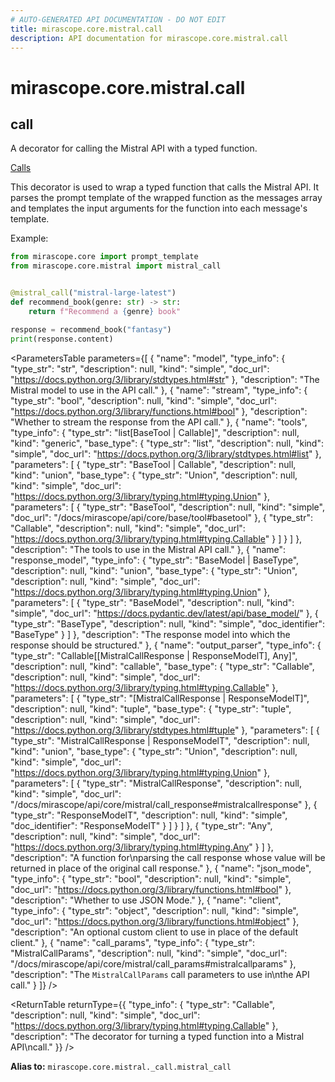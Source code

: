 ```yaml
---
# AUTO-GENERATED API DOCUMENTATION - DO NOT EDIT
title: mirascope.core.mistral.call
description: API documentation for mirascope.core.mistral.call
---
```


# mirascope.core.mistral.call

## <ApiType type="Alias" module="mirascope.core.mistral._call" path="core/mistral/call" symbolName="call" /> call

A decorator for calling the Mistral API with a typed function.

<Info title="Usage">

[Calls](/docs/mirascope/learn/calls)

</Info>


This decorator is used to wrap a typed function that calls the Mistral API. It parses
the prompt template of the wrapped function as the messages array and templates the input
arguments for the function into each message's template.

Example:

```python
from mirascope.core import prompt_template
from mirascope.core.mistral import mistral_call


@mistral_call("mistral-large-latest")
def recommend_book(genre: str) -> str:
    return f"Recommend a {genre} book"

response = recommend_book("fantasy")
print(response.content)
```

<ParametersTable
  parameters={[
  {
    "name": "model",
    "type_info": {
      "type_str": "str",
      "description": null,
      "kind": "simple",
      "doc_url": "https://docs.python.org/3/library/stdtypes.html#str"
    },
    "description": "The Mistral model to use in the API call."
  },
  {
    "name": "stream",
    "type_info": {
      "type_str": "bool",
      "description": null,
      "kind": "simple",
      "doc_url": "https://docs.python.org/3/library/functions.html#bool"
    },
    "description": "Whether to stream the response from the API call."
  },
  {
    "name": "tools",
    "type_info": {
      "type_str": "list[BaseTool | Callable]",
      "description": null,
      "kind": "generic",
      "base_type": {
        "type_str": "list",
        "description": null,
        "kind": "simple",
        "doc_url": "https://docs.python.org/3/library/stdtypes.html#list"
      },
      "parameters": [
        {
          "type_str": "BaseTool | Callable",
          "description": null,
          "kind": "union",
          "base_type": {
            "type_str": "Union",
            "description": null,
            "kind": "simple",
            "doc_url": "https://docs.python.org/3/library/typing.html#typing.Union"
          },
          "parameters": [
            {
              "type_str": "BaseTool",
              "description": null,
              "kind": "simple",
              "doc_url": "/docs/mirascope/api/core/base/tool#basetool"
            },
            {
              "type_str": "Callable",
              "description": null,
              "kind": "simple",
              "doc_url": "https://docs.python.org/3/library/typing.html#typing.Callable"
            }
          ]
        }
      ]
    },
    "description": "The tools to use in the Mistral API call."
  },
  {
    "name": "response_model",
    "type_info": {
      "type_str": "BaseModel | BaseType",
      "description": null,
      "kind": "union",
      "base_type": {
        "type_str": "Union",
        "description": null,
        "kind": "simple",
        "doc_url": "https://docs.python.org/3/library/typing.html#typing.Union"
      },
      "parameters": [
        {
          "type_str": "BaseModel",
          "description": null,
          "kind": "simple",
          "doc_url": "https://docs.pydantic.dev/latest/api/base_model/"
        },
        {
          "type_str": "BaseType",
          "description": null,
          "kind": "simple",
          "doc_identifier": "BaseType"
        }
      ]
    },
    "description": "The response model into which the response should be structured."
  },
  {
    "name": "output_parser",
    "type_info": {
      "type_str": "Callable[[MistralCallResponse | ResponseModelT], Any]",
      "description": null,
      "kind": "callable",
      "base_type": {
        "type_str": "Callable",
        "description": null,
        "kind": "simple",
        "doc_url": "https://docs.python.org/3/library/typing.html#typing.Callable"
      },
      "parameters": [
        {
          "type_str": "[MistralCallResponse | ResponseModelT]",
          "description": null,
          "kind": "tuple",
          "base_type": {
            "type_str": "tuple",
            "description": null,
            "kind": "simple",
            "doc_url": "https://docs.python.org/3/library/stdtypes.html#tuple"
          },
          "parameters": [
            {
              "type_str": "MistralCallResponse | ResponseModelT",
              "description": null,
              "kind": "union",
              "base_type": {
                "type_str": "Union",
                "description": null,
                "kind": "simple",
                "doc_url": "https://docs.python.org/3/library/typing.html#typing.Union"
              },
              "parameters": [
                {
                  "type_str": "MistralCallResponse",
                  "description": null,
                  "kind": "simple",
                  "doc_url": "/docs/mirascope/api/core/mistral/call_response#mistralcallresponse"
                },
                {
                  "type_str": "ResponseModelT",
                  "description": null,
                  "kind": "simple",
                  "doc_identifier": "ResponseModelT"
                }
              ]
            }
          ]
        },
        {
          "type_str": "Any",
          "description": null,
          "kind": "simple",
          "doc_url": "https://docs.python.org/3/library/typing.html#typing.Any"
        }
      ]
    },
    "description": "A function for\nparsing the call response whose value will be returned in place of the original call response."
  },
  {
    "name": "json_mode",
    "type_info": {
      "type_str": "bool",
      "description": null,
      "kind": "simple",
      "doc_url": "https://docs.python.org/3/library/functions.html#bool"
    },
    "description": "Whether to use JSON Mode."
  },
  {
    "name": "client",
    "type_info": {
      "type_str": "object",
      "description": null,
      "kind": "simple",
      "doc_url": "https://docs.python.org/3/library/functions.html#object"
    },
    "description": "An optional custom client to use in place of the default client."
  },
  {
    "name": "call_params",
    "type_info": {
      "type_str": "MistralCallParams",
      "description": null,
      "kind": "simple",
      "doc_url": "/docs/mirascope/api/core/mistral/call_params#mistralcallparams"
    },
    "description": "The `MistralCallParams` call parameters to use in\nthe API call."
  }
]}
/>

<ReturnTable
  returnType={{
  "type_info": {
    "type_str": "Callable",
    "description": null,
    "kind": "simple",
    "doc_url": "https://docs.python.org/3/library/typing.html#typing.Callable"
  },
  "description": "The decorator for turning a typed function into a Mistral API\ncall."
}}
/>


**Alias to:** `mirascope.core.mistral._call.mistral_call`

